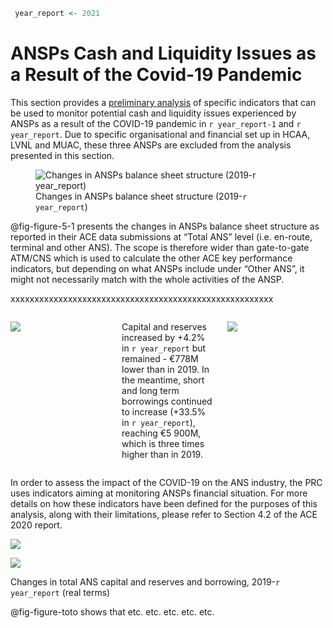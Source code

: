 ```r
 year_report <- 2021
```

# ANSPs Cash and Liquidity Issues as a Result of the Covid-19 Pandemic {#sec-covid}

This section provides a [preliminary analysis]{.ul} of specific indicators that can be used to monitor potential cash and liquidity issues experienced by ANSPs as a result of the COVID-19 pandemic in `r year_report-1` and `r year_report`.
Due to specific organisational and financial set up in HCAA, LVNL and MUAC, these three ANSPs are excluded from the analysis presented in this section.

![Changes in ANSPs balance sheet structure (2019-`r year_report`)](figures/Figure-5-bal-str.png){#fig-figure-5-1 width="65%}

@fig-figure-5-1 presents the changes in ANSPs balance sheet structure as reported in their ACE data submissions at "Total ANS" level (i.e. en-route, terminal and other ANS). The scope is therefore wider than gate-to-gate ATM/CNS which is used to calculate the other ACE key performance indicators, but depending on what ANSPs include under "Other ANS", it might not necessarily match with the whole activities of the ANSP.

xxxxxxxxxxxxxxxxxxxxxxxxxxxxxxxxxxxxxxxxxxxxxxxxxxxxxxx

::: blue
::: columns
::: {.column width="34%"}
![](figures/Figure-5-cap-res.png)
:::

::: {.column width="32%"}
Capital and reserves increased by +4.2% in `r year_report` but remained - €778M lower than in 2019.
In the meantime, short and long term borrowings continued to increase (+33.5% in `r year_report`), reaching €5 900M, which is three times higher than in 2019.

:::

::: {.column width="34%"}
![](figures/Figure-5-borrow.png)
:::
:::
:::
In order to assess the impact of the COVID-19 on the ANS industry, the PRC uses indicators aiming at monitoring ANSPs financial situation. For more details on how these indicators have been defined for the purposes of this analysis, along with their limitations, please refer to Section 4.2 of the ACE 2020 report. 

::: {#fig-figure-toto layout-ncol=2}

![](figures/Figure-5-cap-res.png)

![](figures/Figure-5-borrow.png)

Changes in total ANS capital and reserves and borrowing, 2019-`r year_report` (real terms)
:::

@fig-figure-toto shows that etc. etc. etc. etc. etc.



